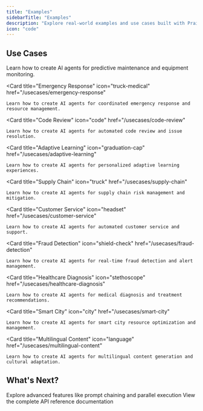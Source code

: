 ```yaml
---
title: "Examples"
sidebarTitle: "Examples"
description: "Explore real-world examples and use cases built with PraisonAI Agents."
icon: "code"
---
```


## Use Cases

<CardGroup cols={2}>
  <Card 
    title="Predictive Maintenance" 
    icon="wrench" 
    href="/usecases/predictive-maintenance"
  >
    Learn how to create AI agents for predictive maintenance and equipment monitoring.
  </Card>
  
  <Card 
    title="Emergency Response" 
    icon="truck-medical" 
    href="/usecases/emergency-response"
  >
    Learn how to create AI agents for coordinated emergency response and resource management.
  </Card>

  <Card 
    title="Code Review" 
    icon="code" 
    href="/usecases/code-review"
  >
    Learn how to create AI agents for automated code review and issue resolution.
  </Card>

  <Card 
    title="Adaptive Learning" 
    icon="graduation-cap" 
    href="/usecases/adaptive-learning"
  >
    Learn how to create AI agents for personalized adaptive learning experiences.
  </Card>

  <Card 
    title="Supply Chain" 
    icon="truck" 
    href="/usecases/supply-chain"
  >
    Learn how to create AI agents for supply chain risk management and mitigation.
  </Card>

  <Card 
    title="Customer Service" 
    icon="headset" 
    href="/usecases/customer-service"
  >
    Learn how to create AI agents for automated customer service and support.
  </Card>

  <Card 
    title="Fraud Detection" 
    icon="shield-check" 
    href="/usecases/fraud-detection"
  >
    Learn how to create AI agents for real-time fraud detection and alert management.
  </Card>

  <Card 
    title="Healthcare Diagnosis" 
    icon="stethoscope" 
    href="/usecases/healthcare-diagnosis"
  >
    Learn how to create AI agents for medical diagnosis and treatment recommendations.
  </Card>

  <Card 
    title="Smart City" 
    icon="city" 
    href="/usecases/smart-city"
  >
    Learn how to create AI agents for smart city resource optimization and management.
  </Card>

  <Card 
    title="Multilingual Content" 
    icon="language" 
    href="/usecases/multilingual-content"
  >
    Learn how to create AI agents for multilingual content generation and cultural adaptation.
  </Card>
</CardGroup>

## What's Next?

<CardGroup cols={2}>
  <Card
    title="Features"
    icon="stars"
    href="/features/promptchaining"
  >
    Explore advanced features like prompt chaining and parallel execution
  </Card>
  <Card
    title="API Reference"
    icon="code"
    href="/api-reference"
  >
    View the complete API reference documentation
  </Card>
</CardGroup>
